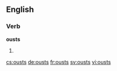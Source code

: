 ==English==

===Verb===
'''ousts'''

#{{third-person singular of|oust}}

[[cs:ousts]]
[[de:ousts]]
[[fr:ousts]]
[[sv:ousts]]
[[vi:ousts]]